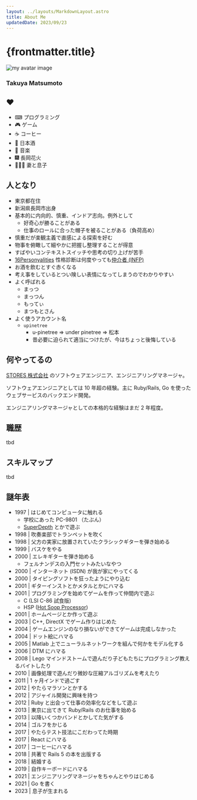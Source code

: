 ```yaml
---
layout: ../layouts/MarkdownLayout.astro
title: About Me
updatedDate: 2023/09/23
---
```




# {frontmatter.title}

<div class="flex sm:flex-row flex-col items-center">
  <img
    class="inline-block flex-shrink-0 h-36 w-36 rounded-full border-[3px] border-spring-green-500 m-0"
    src={avatarImage.src}
    alt="my avatar image"
  />
  <div class="sm:ml-6 sm:mt-0 mt-3">
    <h3 class="m-0 text-3xl font-semibold text-grey-800">Takuya Matsumoto</h3>
  </div>
</div>

## ❤️

- ⌨ プログラミング
- 🎮 ゲーム
- ☕ コーヒー
- 🍶 日本酒
- 🎸 音楽
- 🎆 長岡花火
- 👨‍👩‍👦 妻と息子

## 人となり

- 東京都在住
- 新潟県長岡市出身
- 基本的に内向的、慎重、インドア志向。例外として
  - 好奇心が勝ることがある
  - 仕事のロールに合った帽子を被ることがある（負荷高め）
- 慎重だが楽観主義で直感による探索を好む
- 物事を俯瞰して細やかに把握し整理することが得意
- すばやいコンテキストスイッチや思考の切り上げが苦手
- [16Personyalities](https://www.16personalities.com/ja) 性格診断は何度やっても[仲介者 (INFP)](https://www.16personalities.com/ja/infp%E5%9E%8B%E3%81%AE%E6%80%A7%E6%A0%BC)
- お酒を飲むとすぐ赤くなる
- 考え事をしているとつい険しい表情になってしまうのでわかりやすい
- よく呼ばれる
  - まっつ
  - まっつん
  - もってぃ
  - まつもとさん
- よく使うアカウント名
  - `upinetree`
    - u-pinetree => under pinetree => 松本
    - 昔必要に迫られて適当につけたが、今はちょっと後悔している

## 何やってるの

[STORES 株式会社](https://www.st.inc/) のソフトウェアエンジニア、エンジニアリングマネージャ。

ソフトウェアエンジニアとしては 10 年超の経験。主に Ruby/Rails, Go を使ったウェブサービスのバックエンド開発。

エンジニアリングマネージャとしての本格的な経験はまだ 2 年程度。

## 職歴

tbd

## スキルマップ

tbd

## 謎年表

- 1997 | はじめてコンピュータに触れる
  - 学校にあった PC-9801 （たぶん）
  - [SuperDepth](http://bio100.jp/game_review/game01.html) とかで遊ぶ
- 1998 | 吹奏楽部でトランペットを吹く
- 1998 | 父方の実家に放置されていたクラシックギターを弾き始める
- 1999 | バスケをやる
- 2000 | エレキギターを弾き始める
  - フェルナンデスの入門セットみたいなやつ
- 2000 | インターネット (ISDN) が我が家にやってくる
- 2000 | タイピングソフトを狂ったようにやり込む
- 2001 | ギターインストとかメタルとかにハマる
- 2001 | プログラミングを始めてゲームを作って仲間内で遊ぶ
  - C (LSI C-86 試食版)
  - HSP ([Hot Soop Processor](https://hsp.tv/))
- 2001 | ホームページとか作って遊ぶ
- 2003 | C++, DirectX でゲーム作りはじめた
- 2004 | ゲームエンジンのなり損ないができてゲームは完成しなかった
- 2004 | ドット絵にハマる
- 2005 | Matlab 上でニューラルネットワークを組んで何かをモデル化する
- 2006 | DTM にハマる
- 2008 | Lego マインドストームで遊んだり子どもたちにプログラミング教えるバイトしたり
- 2010 | 画像処理で遊んだり微妙な圧縮アルゴリズムを考えたり
- 2011 | 1 ヶ月インドで過ごす
- 2012 | やたらマラソンとかする
- 2012 | アジャイル開発に興味を持つ
- 2012 | Ruby と出会って仕事の効率化などをして遊ぶ
- 2013 | 東京に出てきて Ruby/Rails のお仕事を始める
- 2013 | 以降いくつかバンドとかしてた気がする
- 2014 | ゴルフをかじる
- 2017 | やたらテスト技法にこだわってた時期
- 2017 | React にハマる
- 2017 | コーヒーにハマる
- 2018 | 共著で Rails 5 の本を出版する
- 2018 | 結婚する
- 2019 | 自作キーボードにハマる
- 2021 | エンジニアリングマネージャをちゃんとやりはじめる
- 2021 | Go を書く
- 2023 | 息子が生まれる
